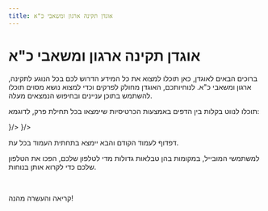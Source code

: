 ```yaml
---
title: אוגדן תקינה ארגון ומשאבי כ"א
---
```



# אוגדן תקינה ארגון ומשאבי כ"א


ברוכים הבאים לאוגדן, כאן תוכלו למצוא את כל המידע הדרוש לכם בכל הנוגע לתקינה, ארגון ומשאבי כ"א. לנוחיותכם, האוגדן מחולק לפרקים וכדי למצוא נושא מסוים תוכלו להשתמש בתוכן עניינים ובחיפוש הנמצאים מעלה.

תוכלו לנווט בקלות בין הדפים באמצעות הכרטיסיות שיימצאו בכל תחילת פרק, לדוגמא:

<Cards>
  <Card style={{fontSize: '18px'}} title="תקינה וארגון" href="/tkina" icon={<img src={hierarchal.src} width="28" height="28" />}/>
  <Card style={{fontSize: '18px'}} title='משאבי כ"א' href="/peaks" icon={<img src={asset.src} width="28" height="28" />}/>
</Cards>

<Callout type="info">
  <p>דפדוף לעמוד הקודם והבא יימצא בתחתית העמוד בכל עת.</p>
  <p>למשתמשי המובייל, במקומות בהן טבלאות גדולות מדי לטלפון שלכם, הפכו את הטלפון שלכם כדי לקרוא אותן בנוחות.</p>
</Callout>

<br/>
<p style={{'textAlign': 'center'}}>קריאה והעשרה מהנה!</p>
